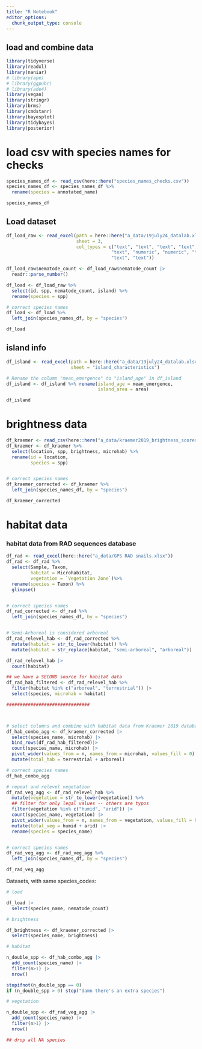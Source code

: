 ```yaml
---
title: "R Notebook"
editor_options: 
  chunk_output_type: console
---
```


## load and combine data

```r
library(tidyverse)
library(readxl)
library(naniar)
# library(ape)
# library(ggpubr)
# library(ade4)
library(vegan)
library(stringr)
library(brms)
library(cmdstanr)
library(bayesplot)
library(tidybayes)
library(posterior)
```

# load csv with species names for checks

```r
species_names_df <- read_csv(here::here("species_names_checks.csv"))
species_names_df <- species_names_df %>% 
  rename(species = annotated_name)

species_names_df
```


## Load dataset

```r
df_load_raw <- read_excel(path = here::here("a_data/19july24_datalab.xlsx"), 
                          sheet = 3,
                          col_types = c("text", "text", "text", "text", "text", 
                                       "text", "numeric", "numeric", "text", 
                                       "text", "text"))

df_load_raw$nematode_count <- df_load_raw$nematode_count |> 
  readr::parse_number()

df_load <- df_load_raw %>% 
  select(id, spp, nematode_count, island) %>% 
  rename(species = spp)

# correct species names
df_load <- df_load %>%
  left_join(species_names_df, by = "species")

df_load
```

## island info

```r
df_island <- read_excel(path = here::here("a_data/19july24_datalab.xlsx"),
                        sheet = "island_characteristics")

# Rename the column "mean_emergence" to "island_age" in df_island
df_island <- df_island %>% rename(island_age = mean_emergence,
                                  island_area = area)

df_island

```



# brightness data

```r

df_kraemer <- read_csv(here::here("a_data/kraemer2019_brightness_scores.csv"))
df_kraemer <- df_kraemer %>% 
  select(location, spp, brightness, microhab) %>% 
  rename(id = location,
         species = spp)


# correct species names
df_kraemer_corrected <- df_kraemer %>%
  left_join(species_names_df, by = "species")

df_kraemer_corrected

```




# habitat data



### habitat data from RAD sequences database

```r
df_rad <- read_excel(here::here("a_data/GPS RAD snails.xlsx"))
df_rad <- df_rad %>% 
  select(Sample, Taxon, 
         habitat = Microhabitat, 
         vegetation = `Vegetation Zone`)%>% 
  rename(species = Taxon) %>% 
  glimpse() 


# correct species names
df_rad_corrected <- df_rad %>%
  left_join(species_names_df, by = "species")


# Semi-Arboreal is considered arboreal
df_rad_relevel_hab <- df_rad_corrected %>%
  mutate(habitat = str_to_lower(habitat)) %>% 
  mutate(habitat = str_replace(habitat, "semi-arboreal", "arboreal"))

df_rad_relevel_hab |> 
  count(habitat)

## we have a SECOND source for habitat data
df_rad_hab_filtered <- df_rad_relevel_hab %>%
  filter(habitat %in% c("arboreal", "terrestrial")) |> 
  select(species, microhab = habitat)

###############################



# select columns and combine with habitat data from Kraemer 2019 database
df_hab_combo_agg <- df_kraemer_corrected |>
  select(species_name, microhab) |> 
  bind_rows(df_rad_hab_filtered)|> 
  count(species_name, microhab) |> 
  pivot_wider(values_from = n, names_from = microhab, values_fill = 0) |> 
  mutate(total_hab = terrestrial + arboreal)

# correct species names
df_hab_combo_agg

```


```r
# repeat and relevel vegetation
df_rad_veg_agg <- df_rad_relevel_hab %>% 
  mutate(vegetation = str_to_lower(vegetation)) %>% 
  ## filter for only legal values -- others are typos
  filter(vegetation %in% c("humid", "arid")) |> 
  count(species_name, vegetation) |> 
  pivot_wider(values_from = n, names_from = vegetation, values_fill = 0) |> 
  mutate(total_veg = humid + arid) |> 
  rename(species = species_name)


# correct species names
df_rad_veg_agg <- df_rad_veg_agg %>%
  left_join(species_names_df, by = "species")

df_rad_veg_agg

```



Datasets, with same species_codes:

```r

# load

df_load |> 
  select(species_name, nematode_count)

# brightness

df_brightness <- df_kraemer_corrected |> 
  select(species_name, brightness)

# habitat

n_double_spp <- df_hab_combo_agg |> 
  add_count(species_name) |> 
  filter(n>1) |> 
  nrow()

stopifnot(n_double_spp == 0)
if (n_double_spp > 0) stop("damn there's an extra species")

# vegetation

n_double_spp <- df_rad_veg_agg |> 
  add_count(species_name) |> 
  filter(n>1) |> 
  nrow()

```


```r
## drop all NA species

```

